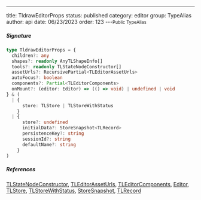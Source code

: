 ---
title: TldrawEditorProps
status: published
category: editor
group: TypeAlias
author: api
date: 06/23/2023
order: 123
---<Small>Public TypeAlias</Small>




##### Signature


```ts
type TldrawEditorProps = {
  children?: any
  shapes?: readonly AnyTLShapeInfo[]
  tools?: readonly TLStateNodeConstructor[]
  assetUrls?: RecursivePartial<TLEditorAssetUrls>
  autoFocus?: boolean
  components?: Partial<TLEditorComponents>
  onMount?: (editor: Editor) => (() => void) | undefined | void
} & (
  | {
      store: TLStore | TLStoreWithStatus
    }
  | {
      store?: undefined
      initialData?: StoreSnapshot<TLRecord>
      persistenceKey?: string
      sessionId?: string
      defaultName?: string
    }
)
```

##### References

[TLStateNodeConstructor](/gen/editor/TLStateNodeConstructor-interface), [TLEditorAssetUrls](/gen/editor/TLEditorAssetUrls-type), [TLEditorComponents](/gen/editor/TLEditorComponents-interface), [Editor](/gen/editor/Editor-class), [TLStore](/gen/tlschema/TLStore-type), [TLStoreWithStatus](/gen/editor/TLStoreWithStatus-type), [StoreSnapshot](/gen/store/StoreSnapshot-type), [TLRecord](/gen/tlschema/TLRecord-type)

